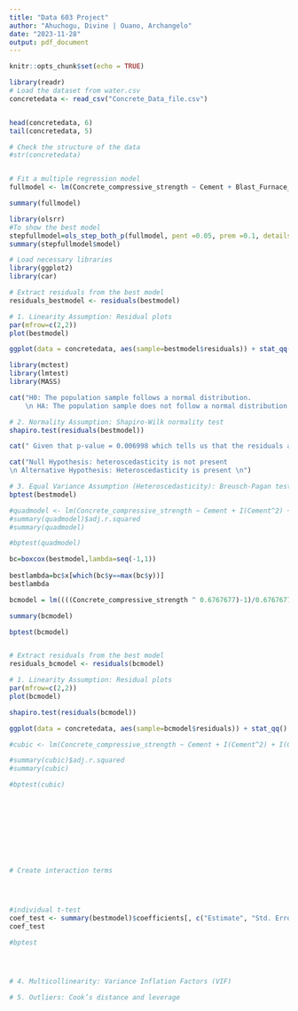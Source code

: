 ```yaml
---
title: "Data 603 Project"
author: "Ahuchogu, Divine | Ouano, Archangelo"
date: "2023-11-28"
output: pdf_document
---
```


```r
knitr::opts_chunk$set(echo = TRUE)
```



```r
library(readr)
# Load the dataset from water.csv
concretedata <- read_csv("Concrete_Data_file.csv")


head(concretedata, 6)
tail(concretedata, 5)

```


```r

# Check the structure of the data
#str(concretedata)


# Fit a multiple regression model
fullmodel <- lm(Concrete_compressive_strength ~ Cement + Blast_Furnace_Slag + Fly_Ash + Water + Superplasticizer + Coarse_Aggregate + Fine_Aggregate + Age_by_day, data = concretedata)

summary(fullmodel)

```

```r

library(olsrr)
#To show the best model
stepfullmodel=ols_step_both_p(fullmodel, pent =0.05, prem =0.1, details=FALSE)
summary(stepfullmodel$model)


```



```r
# Load necessary libraries
library(ggplot2)
library(car)

# Extract residuals from the best model
residuals_bestmodel <- residuals(bestmodel)

# 1. Linearity Assumption: Residual plots
par(mfrow=c(2,2))
plot(bestmodel)

ggplot(data = concretedata, aes(sample=bestmodel$residuals)) + stat_qq() + stat_qq_line()

```


```r
library(mctest)
library(lmtest)
library(MASS)

cat("H0: The population sample follows a normal distribution.
    \n HA: The population sample does not follow a normal distribution. \n")

# 2. Normality Assumption: Shapiro-Wilk normality test
shapiro.test(residuals(bestmodel))

cat(" Given that p-value = 0.006998 which tells us that the residuals are not perfectly normally distributed, we reject the null hypothesis at 0.05 significant level.")


```


```r

cat("Null Hypothesis: heteroscedasticity is not present
\n Alternative Hypothesis: Heteroscedasticity is present \n")

# 3. Equal Variance Assumption (Heteroscedasticity): Breusch-Pagan test
bptest(bestmodel)

```

```r
#quadmodel <- lm(Concrete_compressive_strength ~ Cement + I(Cement^2) + Blast_Furnace_Slag + Fly_Ash + Water + Superplasticizer + Age_by_day, data = concretedata)
#summary(quadmodel)$adj.r.squared
#summary(quadmodel)

#bptest(quadmodel)

bc=boxcox(bestmodel,lambda=seq(-1,1))
 
bestlambda=bc$x[which(bc$y==max(bc$y))]
bestlambda

bcmodel = lm((((Concrete_compressive_strength ^ 0.6767677)-1)/0.6767677) ~ Cement + Blast_Furnace_Slag + Fly_Ash + Water + Superplasticizer + Age_by_day, data = concretedata) 

summary(bcmodel)

bptest(bcmodel)


# Extract residuals from the best model
residuals_bcmodel <- residuals(bcmodel)

# 1. Linearity Assumption: Residual plots
par(mfrow=c(2,2))
plot(bcmodel)

shapiro.test(residuals(bcmodel))

ggplot(data = concretedata, aes(sample=bcmodel$residuals)) + stat_qq() + stat_qq_line()

```

```r
#cubic <- lm(Concrete_compressive_strength ~ Cement + I(Cement^2) + I(Cement^3)+ Blast_Furnace_Slag + Fly_Ash + Water + Superplasticizer + Age_by_day, data = concretedata)

#summary(cubic)$adj.r.squared
#summary(cubic)

#bptest(cubic)

```


```r


```


```r

```

```r


```

```r



```


```r



```


```r


```



```r


```


```r


```


```r


```

```r

# Create interaction terms





```

```r
#individual t-test
coef_test <- summary(bestmodel)$coefficients[, c("Estimate", "Std. Error", "t value", "Pr(>|t|)")]
coef_test

```

```r

#bptest




```

```r




```

```r

# 4. Multicollinearity: Variance Inflation Factors (VIF)


```


```r

# 5. Outliers: Cook’s distance and leverage


```






